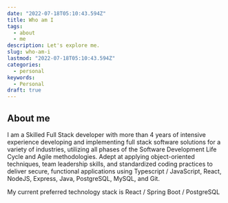 ```yaml
---
date: "2022-07-18T05:10:43.594Z"
title: Who am I
tags:
  - about
  - me
description: Let's explore me.
slug: who-am-i
lastmod: "2022-07-18T05:10:43.594Z"
categories:
  - personal
keywords:
  - Personal
draft: true
---
```


## About me

I am a Skilled Full Stack developer with more than 4 years of intensive experience developing and implementing full stack software solutions for a variety of industries, utilizing all phases of the Software Development Life Cycle and Agile methodologies. Adept at applying object-oriented techniques, team leadership skills, and standardized coding practices to deliver secure, functional applications using Typescript / JavaScript, React, NodeJS, Express, Java, PostgreSQL, MySQL, and Git.

My current preferred technology stack is React / Spring Boot / PostgreSQL
